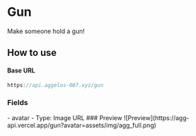 # Gun
Make someone hold a gun!
## How to use
#### Base URL 
```js
https://api.aggelos-007.xyz/gun
```
### Fields

<Tabs>
  <TabItem value="required" label="Required">
    - avatar
        - Type: Image URL
  </TabItem>
</Tabs>
### Preview

<BrowserWindow url="https://api.aggelos-007.xyz/gun?avatar=assets/img/agg_full.png">
  ![Preview](https://agg-api.vercel.app/gun?avatar=assets/img/agg_full.png)
</BrowserWindow>